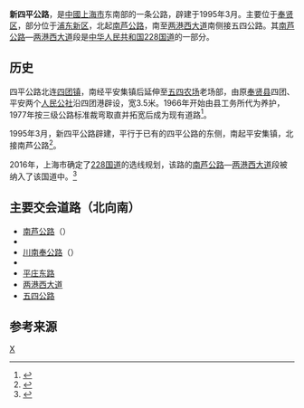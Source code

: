 {{noteTA
|G1=Unit
}}
{{Infobox China Road
|路牌类型=Shanghai
|中文道路名称=新四平公路
|走向1=北
|走向2=南
|走向1(E)=N
|道路英文名=Xinsiping Hwy. 
|走向2(E)=S
|图片=
|图片说明=
|道路属性=[[中华人民共和国国道|国道]]
|道路总长度=
|车速限制=20－40
|行车线数量=双向2车道
|所在地区= {{CHN}}[[上海市|上海市]][[浦东新区|浦东新区]]、[[奉贤区|奉贤区]]
|起点= [[上海市|上海市]][[浦东新区|浦东新区]][[大团镇|大团镇]][[南芦公路|南芦公路]]
|终点= [[上海市|上海市]][[奉贤区|奉贤区]][[海湾镇|海湾镇]]五四公路
|道路命名日期= 
|命名缘由= 起讫点（四团—平安）
|道路旧名= 
|道路动工日期= 
|通车日期=
|路段主要建筑=
|道路名称拼音=}}
'''新四平公路'''，是[[中華人民共和國|中國]][[上海市|上海市]]东南部的一条公路，辟建于1995年3月。主要位于[[奉贤区|奉贤区]]，部分位于[[浦东新区|浦东新区]]，北起[[南芦公路|南芦公路]]，南至[[两港西大道|两港西大道]]南侧接五四公路。其[[南芦公路|南芦公路]]—[[两港西大道|两港西大道]]段是[[中华人民共和国|中华人民共和国]][[228国道|228国道]]的一部分。

== 历史 ==
四平公路北连[[四团镇|四团镇]]，南经平安集镇后延伸至[[海湾镇|五四农场]]老场部，由原[[奉贤县|奉贤县]]四团、平安两个[[人民公社|人民公社]]沿四团港辟设，宽3.5米。1966年开始由县工务所代为养护，1977年按三级公路标准裁弯取直并拓宽后成为现有道路<ref>{{cite book |author1=上海市奉贤县县志修编委员会 |title=奉贤县志 |date=1987-09 |publisher=上海人民出版社 |location=上海 |isbn=7-208-00027-1 |url=http://www.shtong.gov.cn/Newsite/node2/node4/node2250/node4422/node5495/node7404/node61375/userobject1ai14100.html |accessdate=2020-10-27 |chapter=第一节 公路 |archive-date=2016-03-27 |archive-url=https://web.archive.org/web/20160327023244/http://www.shtong.gov.cn/Newsite/node2/node4/node2250/node4422/node5495/node7404/node61375/userobject1ai14100.html |dead-url=no }}</ref>。

1995年3月，新四平公路辟建，平行于已有的四平公路的东侧，南起平安集镇，北接南芦公路<ref>{{cite book |author1=上海市奉贤区《四团续志》编纂委员会 |title=四团续志(1985-2003) |date=2007-08 |publisher=上海辞书出版社 |location=上海 |isbn=978-7-5326-2335-8 |pages=77 |url=http://new.wanfangdata.com.cn/local/toFullText.do?item_id=10872564&item_num=018002001&gazetteers_id=fz201200455 |access-date=2020-10-27 |archive-date=2020-10-30 |archive-url=https://web.archive.org/web/20201030150230/http://new.wanfangdata.com.cn/local/toFullText.do?item_id=10872564&item_num=018002001&gazetteers_id=fz201200455 |dead-url=no }}</ref>。

2016年，上海市确定了[[228国道|228国道]]的选线规划，该路的[[南芦公路|南芦公路]]—[[两港西大道|两港西大道]]段被纳入了该国道中。<ref>{{cite news|url=http://www.pdtimes.com.cn/html/2014-11/04/content_2_8.htm|title=G228国道上海段选线专项规划公示|work=浦东时报|date=2014-1104|accessdate=2016-02-04|archive-date=2018-04-20|archive-url=https://web.archive.org/web/20180420073740/http://www.pdtimes.com.cn/html/2014-11/04/content_2_8.htm|dead-url=no}}</ref>

== 主要交会道路（北向南） ==

* [[南芦公路|南芦公路]]（{{中国省道名|222|P=上海市}}）
* {{China Expwy Name|S2|P=Shanghai}}
* [[川南奉公路|川南奉公路]]（{{中国省道名|221|P=上海市}}）
* {{China Expwy Name|G1503}}
* [[平庄东路|平庄东路]]
* [[两港西大道|两港西大道]]
* [[五四公路|五四公路]]

== 参考来源 ==
{{reflist}}
{{上海國道}}
[[Category:上海道路|X]]